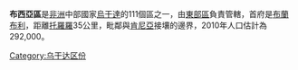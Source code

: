 {{Infobox settlement
|name = 布西亞區
|settlement_type =
|native_name =
|nickname =
|image_skyline =
|image_size =
|image_caption =
|image_flag =
|image_seal =
|image_map = Busia District Uganda.png
|map_caption =在烏干達的位置

|subdivision_type1 = 國家
|subdivision_name1 = {{flag|Uganda}}
|subdivision_type2 = 地理區
|subdivision_name2 = [[東部區_(烏干達)|東部區]]
|subdivision_type3 = 首府
|subdivision_name3 = [[布蘭布利|布蘭布利]]
|leader_title =
|leader_name =
|established_title =
|established_date =

|area_total_km2 =
|area_land_km2 =
|area_water_km2 =
|population_as_of = 2010年估計
|population_note =
|population_total =292000
|population_metro =
|population_density_km2 =
|timezone = [[東非時間|東非時間]]
|utc_offset = +3
|timezone_DST =
|utc_offset_DST =
|coordinates={{coord|00|23|N|34|00|E|region:UG|display=it}}
|elevation_m =
|blank_name =
|blank_info =
|website = [https://web.archive.org/web/20110416090914/http://www.busia.go.ug/]
|footnotes =
}}

'''布西亞區'''是[[非洲|非洲]]中部國家[[烏干達|烏干達]]的111個區之一，由[[東部區_(烏干達)|東部區]]負責管轄，首府是[[布蘭布利|布蘭布利]]，距離[[托羅羅|托羅羅]]35公里，毗鄰與[[肯尼亞|肯尼亞]]接壤的邊界，2010年人口估計為292,000。

{{Uganda-stub}}
{{烏干達行政區劃}}

[[Category:乌干达区份|Category:乌干达区份]]